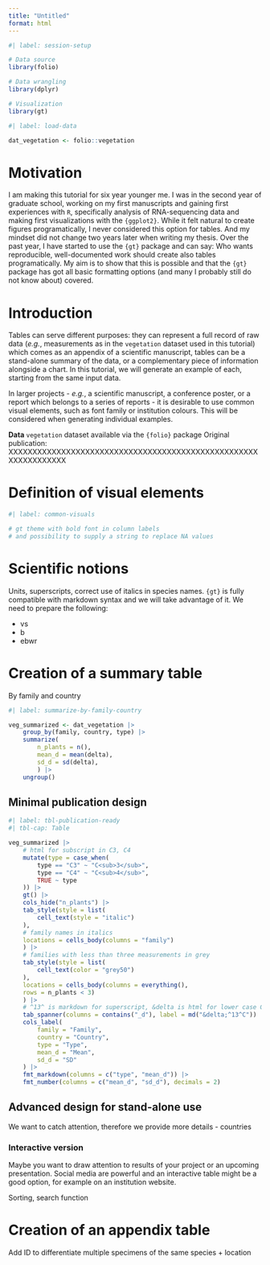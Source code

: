 ```yaml
---
title: "Untitled"
format: html
---
```



```r
#| label: session-setup

# Data source
library(folio)

# Data wrangling
library(dplyr)

# Visualization
library(gt)
```

```r
#| label: load-data

dat_vegetation <- folio::vegetation
```

# Motivation

I am making this tutorial for six year younger me. I was in the second year of graduate school, working on my first manuscripts and gaining first experiences with `R`, specifically analysis of RNA-sequencing data and making first visualizations with the `{ggplot2}`. While it felt natural to create figures programatically, I never considered this option for tables. And my mindset did not change two years later when writing my thesis. Over the past year, I have started to use the `{gt}` package and can say: Who wants reproducible, well-documented work should create also tables programatically. My aim is to show that this is possible and that the `{gt}` package has got all basic formatting options (and many I probably still do not know about) covered.

# Introduction
Tables can serve different purposes: they can represent a full record of raw data (*e.g.*, measurements as in the `vegetation` dataset used in this tutorial) which comes as an appendix of a scientific manuscript, tables can be a stand-alone summary of the data, or a complementary piece of information alongside a chart. In this tutorial, we will generate an example of each, starting from the same input data.

In  larger projects - *e.g.*, a scientific manuscript, a conference poster, or a report which belongs to a series of reports - it is desirable to use common visual elements, such as font family or institution colours. This will be considered when generating individual examples.

**Data**
`vegetation` dataset available via the `{folio}` package
Original publication: XXXXXXXXXXXXXXXXXXXXXXXXXXXXXXXXXXXXXXXXXXXXXXXXXXXXXXXXXXXXXXXX


# Definition of visual elements

```r
#| label: common-visuals

# gt theme with bold font in column labels
# and possibility to supply a string to replace NA values
```

# Scientific notions
Units, superscripts, correct use of italics in species names. `{gt}` is fully compatible with markdown syntax and we will take advantage of it. We need to prepare the following:

- vs
- b
- ebwr

# Creation of a summary table


By family and country
```r
#| label: summarize-by-family-country

veg_summarized <- dat_vegetation |> 
    group_by(family, country, type) |>
    summarize(
        n_plants = n(),
        mean_d = mean(delta),
        sd_d = sd(delta),
        ) |> 
    ungroup()
```

## Minimal publication design

```r
#| label: tbl-publication-ready
#| tbl-cap: Table 

veg_summarized |> 
    # html for subscript in C3, C4
    mutate(type = case_when(
        type == "C3" ~ "C<sub>3</sub>",
        type == "C4" ~ "C<sub>4</sub>",
        TRUE ~ type
    )) |> 
    gt() |>
    cols_hide("n_plants") |>
    tab_style(style = list(
        cell_text(style = "italic")
    ),
    # family names in italics
    locations = cells_body(columns = "family")
    ) |> 
    # families with less than three measurements in grey
    tab_style(style = list(
        cell_text(color = "grey50")
    ),
    locations = cells_body(columns = everything(),
    rows = n_plants < 3)
    ) |> 
    # ^13^ is markdown for superscript, &delta is html for lower case Greek delta
    tab_spanner(columns = contains("_d"), label = md("&delta;^13^C")) |> 
    cols_label(
        family = "Family",
        country = "Country",
        type = "Type",
        mean_d = "Mean", 
        sd_d = "SD"
    ) |> 
    fmt_markdown(columns = c("type", "mean_d")) |> 
    fmt_number(columns = c("mean_d", "sd_d"), decimals = 2)
```

## Advanced design for stand-alone use
We want to catch attention, therefore we provide more details - countries

### Interactive version
Maybe you want to draw attention to results of your project or an upcoming presentation. Social media are powerful and an interactive table might be a good option, for example on an institution website.

Sorting, search function

# Creation of an appendix table

Add ID to differentiate multiple specimens of the same species + location


```r

```
